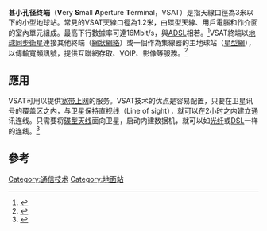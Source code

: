 '''甚小孔径终端'''（'''V'''ery '''S'''mall '''A'''perture '''T'''erminal，VSAT）是指天線口徑為3米以下的小型地球站。常見的VSAT天線口徑為1.2米，由碟型天線、用戶電腦和作介面的室內單元組成。最高下行數據率可達16Mbit/s，與[[ADSL|ADSL]]相若。<ref>{{cite| url= http://www.globaltt.com/en/services_vsat.html| title= What is VSAT - GlobalTT| accessdate= 2015-07-22| archive-date= 2016-10-21| archive-url= https://web.archive.org/web/20161021124601/http://www.globaltt.com/en/services_vsat.html| dead-url= no}}</ref>VSAT終端以[[地球同步衛星|地球同步衛星]]連接其他終端（[[網狀網絡|網狀網絡]]）或一個作為集線器的主地球站（[[星型網|星型網]]），以傳輸寬頻訊號，提供[[互聯網存取|互聯網存取]]、[[VOIP|VOIP]]、影像等服務。<ref>{{cite |url =http://searchmobilecomputing.techtarget.com/definition/VSAT |title =What is VSAT (Very Small Aperture Terminal)? - Definition from WhatIs.com |accessdate =2015-07-22 |archive-date =2021-01-25 |archive-url =https://web.archive.org/web/20210125145413/https://searchmobilecomputing.techtarget.com/definition/VSAT |dead-url =no }}</ref>

==應用==
VSAT可用以提供[[宽带上网|宽带上网]]的服务。VSAT技术的优点是容易配置，只要在卫星讯号的覆盖区之内，与卫星保持直视线（Line of sight），就可以在2小时之内建立通讯连线。只需要将[[碟型天线|碟型天线]]面向卫星，启动内建数据机，就可以如[[光纤|光纤]]或[[DSL|DSL]]一样的连线。<ref>{{cite news |url = http://www1.voanews.com/chinese/news/science-technology/ustroops-HIGH-SPEED-INTERNET-20091223-80010287.html |title = 科技脉动：驻伊阿美军将能高速上网 |work = VOA |date = 2009-12-23 |accessdate = 2009-12-23 |archive-date = 2010-06-08 |archive-url = https://web.archive.org/web/20100608123628/http://www1.voanews.com/chinese/news/science-technology/ustroops-HIGH-SPEED-INTERNET-20091223-80010287.html |dead-url = no }}</ref>

==參考==
<references />

[[Category:通信技术|Category:通信技术]]
[[Category:地面站|Category:地面站]]